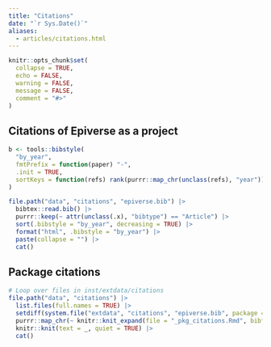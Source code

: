 ```yaml
---
title: "Citations"
date: "`r Sys.Date()`"
aliases:
  - articles/citations.html
---
```


```r
knitr::opts_chunk$set(
  collapse = TRUE,
  echo = FALSE,
  warning = FALSE,
  message = FALSE,
  comment = "#>"
)
```

## Citations of Epiverse as a project

```r
b <- tools::bibstyle(
  "by_year",
  fmtPrefix = function(paper) "-",
  .init = TRUE,
  sortKeys = function(refs) rank(purrr::map_chr(unclass(refs), "year"))
)

file.path("data", "citations", "epiverse.bib") |>
  bibtex::read.bib() |>
  purrr::keep(~ attr(unclass(.x), "bibtype") == "Article") |>
  sort(.bibstyle = "by_year", decreasing = TRUE) |>
  format("html", .bibstyle = "by_year") |>
  paste(collapse = "") |>
  cat()
```

## Package citations

```r
# Loop over files in inst/extdata/citations
file.path("data", "citations") |>
  list.files(full.names = TRUE) |>
  setdiff(system.file("extdata", "citations", "epiverse.bib", package = "etstats")) |>
  purrr::map_chr(~ knitr::knit_expand(file = "_pkg_citations.Rmd", bibfile = .x)) |>
  knitr::knit(text = _, quiet = TRUE) |>
  cat()
```
